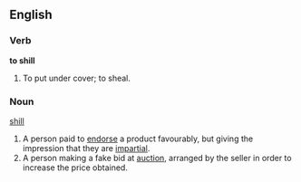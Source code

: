 ==English==

===Verb===

'''to shill'''

#To put under cover; to sheal.

===Noun===
[[shill]]
# A person paid to [[endorse]] a product favourably, but giving the impression that they are [[impartial]].
# A person making a fake bid at [[auction]], arranged by the seller in order to increase the price obtained.